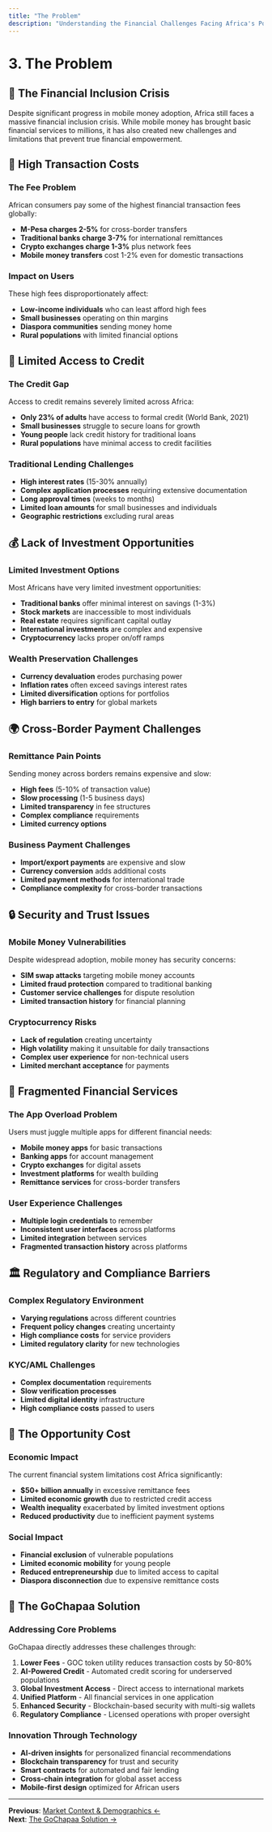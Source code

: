 ```yaml
---
title: "The Problem"
description: "Understanding the Financial Challenges Facing Africa's Population"
---
```


# 3. The Problem

## 🚨 The Financial Inclusion Crisis

Despite significant progress in mobile money adoption, Africa still faces a massive financial inclusion crisis. While mobile money has brought basic financial services to millions, it has also created new challenges and limitations that prevent true financial empowerment.

## 💸 High Transaction Costs

### The Fee Problem

African consumers pay some of the highest financial transaction fees globally:

- **M-Pesa charges 2-5%** for cross-border transfers
- **Traditional banks charge 3-7%** for international remittances
- **Crypto exchanges charge 1-3%** plus network fees
- **Mobile money transfers** cost 1-2% even for domestic transactions

### Impact on Users

These high fees disproportionately affect:

- **Low-income individuals** who can least afford high fees
- **Small businesses** operating on thin margins
- **Diaspora communities** sending money home
- **Rural populations** with limited financial options

## 🏦 Limited Access to Credit

### The Credit Gap

Access to credit remains severely limited across Africa:

- **Only 23% of adults** have access to formal credit (World Bank, 2021)
- **Small businesses** struggle to secure loans for growth
- **Young people** lack credit history for traditional loans
- **Rural populations** have minimal access to credit facilities

### Traditional Lending Challenges

- **High interest rates** (15-30% annually)
- **Complex application processes** requiring extensive documentation
- **Long approval times** (weeks to months)
- **Limited loan amounts** for small businesses and individuals
- **Geographic restrictions** excluding rural areas

## 💰 Lack of Investment Opportunities

### Limited Investment Options

Most Africans have very limited investment opportunities:

- **Traditional banks** offer minimal interest on savings (1-3%)
- **Stock markets** are inaccessible to most individuals
- **Real estate** requires significant capital outlay
- **International investments** are complex and expensive
- **Cryptocurrency** lacks proper on/off ramps

### Wealth Preservation Challenges

- **Currency devaluation** erodes purchasing power
- **Inflation rates** often exceed savings interest rates
- **Limited diversification** options for portfolios
- **High barriers to entry** for global markets

## 🌍 Cross-Border Payment Challenges

### Remittance Pain Points

Sending money across borders remains expensive and slow:

- **High fees** (5-10% of transaction value)
- **Slow processing** (1-5 business days)
- **Limited transparency** in fee structures
- **Complex compliance** requirements
- **Limited currency options**

### Business Payment Challenges

- **Import/export payments** are expensive and slow
- **Currency conversion** adds additional costs
- **Limited payment methods** for international trade
- **Compliance complexity** for cross-border transactions

## 🔒 Security and Trust Issues

### Mobile Money Vulnerabilities

Despite widespread adoption, mobile money has security concerns:

- **SIM swap attacks** targeting mobile money accounts
- **Limited fraud protection** compared to traditional banking
- **Customer service challenges** for dispute resolution
- **Limited transaction history** for financial planning

### Cryptocurrency Risks

- **Lack of regulation** creating uncertainty
- **High volatility** making it unsuitable for daily transactions
- **Complex user experience** for non-technical users
- **Limited merchant acceptance** for payments

## 📱 Fragmented Financial Services

### The App Overload Problem

Users must juggle multiple apps for different financial needs:

- **Mobile money apps** for basic transactions
- **Banking apps** for account management
- **Crypto exchanges** for digital assets
- **Investment platforms** for wealth building
- **Remittance services** for cross-border transfers

### User Experience Challenges

- **Multiple login credentials** to remember
- **Inconsistent user interfaces** across platforms
- **Limited integration** between services
- **Fragmented transaction history** across platforms

## 🏛️ Regulatory and Compliance Barriers

### Complex Regulatory Environment

- **Varying regulations** across different countries
- **Frequent policy changes** creating uncertainty
- **High compliance costs** for service providers
- **Limited regulatory clarity** for new technologies

### KYC/AML Challenges

- **Complex documentation** requirements
- **Slow verification processes**
- **Limited digital identity** infrastructure
- **High compliance costs** passed to users

## 🎯 The Opportunity Cost

### Economic Impact

The current financial system limitations cost Africa significantly:

- **$50+ billion annually** in excessive remittance fees
- **Limited economic growth** due to restricted credit access
- **Wealth inequality** exacerbated by limited investment options
- **Reduced productivity** due to inefficient payment systems

### Social Impact

- **Financial exclusion** of vulnerable populations
- **Limited economic mobility** for young people
- **Reduced entrepreneurship** due to limited access to capital
- **Diaspora disconnection** due to expensive remittance costs

## 🌟 The GoChapaa Solution

### Addressing Core Problems

GoChapaa directly addresses these challenges through:

1. **Lower Fees** - GOC token utility reduces transaction costs by 50-80%
2. **AI-Powered Credit** - Automated credit scoring for underserved populations
3. **Global Investment Access** - Direct access to international markets
4. **Unified Platform** - All financial services in one application
5. **Enhanced Security** - Blockchain-based security with multi-sig wallets
6. **Regulatory Compliance** - Licensed operations with proper oversight

### Innovation Through Technology

- **AI-driven insights** for personalized financial recommendations
- **Blockchain transparency** for trust and security
- **Smart contracts** for automated and fair lending
- **Cross-chain integration** for global asset access
- **Mobile-first design** optimized for African users

---

**Previous**: [Market Context & Demographics ←](/whitepaper/market-context)  
**Next**: [The GoChapaa Solution →](/whitepaper/solution)
